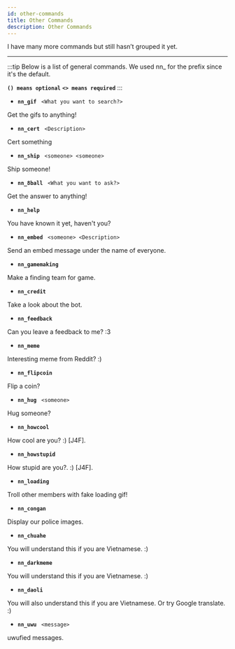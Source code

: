 ```yaml
---
id: other-commands
title: Other Commands
description: Other Commands
---
```



I have many more commands but still hasn’t grouped it yet.

----------------------------------------------------------
:::tip Below is a list of general commands. We used  nn_ for the prefix since it's the default.

**`() means optional`**
**`<> means required`**
:::


- **`nn_gif`** ``` <What you want to search?>```

Get the gifs to anything!

- **`nn_cert`** ``` <Description>```

Cert something

- **`nn_ship`** ``` <someone> <someone>```

Ship someone!

- **`nn_8ball`** ``` <What you want to ask?>```

Get the answer to anything!

- **`nn_help`**

You have known it yet, haven't you?

- **`nn_embed`** ``` <someone> <Description>```

Send an embed message under the name of everyone.

- **`nn_gamemaking`**

Make a finding team for game.

- **`nn_credit`**

Take a look about the bot.

- **`nn_feedback`**

Can you leave a feedback to me? :3

- **`nn_meme`**

Interesting meme from Reddit? :)

- **`nn_flipcoin`**

Flip a coin?

- **`nn_hug`** ``` <someone>```

Hug someone?

- **`nn_howcool`**

How cool are you? :) [J4F].

- **`nn_howstupid`**

How stupid are you?. :) [J4F].

- **`nn_loading`**

Troll other members with fake loading gif!

- **`nn_congan`**

Display our police images.

- **`nn_chuahe`**

You will understand this if you are Vietnamese. :)

- **`nn_darkmeme`**

You will understand this if you are Vietnamese. :)

- **`nn_daoli`**

You will also understand this if you are Vietnamese. Or try Google translate. :)

- **`nn_uwu`** ``` <message>```

uwufied messages.